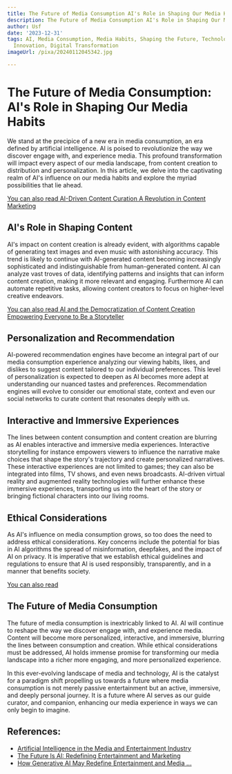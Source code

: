 ```yaml
---
title: The Future of Media Consumption AI's Role in Shaping Our Media Habits
description: The Future of Media Consumption AI's Role in Shaping Our Media Habits
author: Usf
date: '2023-12-31'
tags: AI, Media Consumption, Media Habits, Shaping the Future, Technology, Media Trends,
  Innovation, Digital Transformation
imageUrl: /pixa/20240112045342.jpg

---
```

# The Future of Media Consumption: AI's  Role in Shaping Our Media Habits

We stand at the precipice of a new  era in media consumption, an era defined by artificial intelligence. AI  is poised to revolutionize the way we discover engage with, and experience media. This  profound transformation will impact  every  aspect of our media landscape, from content creation to distribution and personalization. In  this article, we delve into the captivating realm of AI's influence  on our media habits and explore  the myriad possibilities that lie ahead.

[You can also  read AI-Driven Content Curation A Revolution in Content Marketing](AI-Driven%20Content%20Curation%20A%20Revolution%20in%20Content%20Marketing)


## AI's Role in Shaping  Content

AI's impact on content creation is already evident, with algorithms capable of generating text images and even music with astonishing  accuracy. This trend is likely to continue with AI-generated content becoming increasingly sophisticated and indistinguishable from human-generated content.  AI can analyze vast troves of data, identifying patterns and insights that can inform  content  creation, making it  more relevant and engaging.  Furthermore AI can automate repetitive tasks, allowing content creators to  focus on higher-level creative endeavors.

[You can also read AI and  the Democratization of Content Creation Empowering Everyone to Be a Storyteller](AI%20and%20the%20Democratization%20of%20Content%20Creation%20Empowering%20Everyone%20to%20Be%20a%20Storyteller)


## Personalization and  Recommendation

AI-powered recommendation engines  have become an integral part  of our media consumption experience analyzing our viewing habits, likes, and dislikes to suggest content tailored to our  individual  preferences. This level of personalization is expected to deepen as AI becomes  more adept at understanding our nuanced tastes and preferences.  Recommendation engines will  evolve  to consider our emotional state, context and even our  social networks to curate content that  resonates deeply  with us.

## Interactive and Immersive Experiences

The lines between content consumption and content creation are blurring  as AI  enables interactive and immersive media experiences. Interactive storytelling for instance empowers viewers to influence the narrative make choices that  shape the story's trajectory  and create personalized narratives. These interactive experiences are not limited to  games; they can also be integrated into films, TV shows, and even news broadcasts. AI-driven virtual reality and augmented reality technologies  will further enhance these immersive experiences, transporting us into the heart of the story or bringing  fictional characters into our living rooms.

## Ethical Considerations

As AI's influence on media consumption grows, so too does the need to address ethical considerations. Key concerns include the potential  for bias in AI algorithms the  spread of  misinformation, deepfakes, and the impact of AI on privacy. It is imperative that we establish ethical guidelines  and regulations to ensure that AI is used  responsibly, transparently, and in a  manner that benefits society.

[You can also read ]()


## The Future of Media Consumption

The future of media consumption is inextricably linked to AI. AI  will continue to reshape the way we discover engage with, and  experience media. Content will become  more personalized, interactive, and immersive, blurring the lines between consumption and creation. While ethical considerations must be addressed,  AI holds immense promise for transforming our media  landscape into a richer more engaging, and more personalized experience.

In  this ever-evolving landscape of media and technology, AI is the catalyst for a paradigm shift  propelling us towards a future where media consumption is not merely  passive entertainment but an  active, immersive, and  deeply personal journey. It is a future where AI serves as our guide curator, and companion,  enhancing our media experience in ways we can only begin to imagine.

## References:
- [Artificial Intelligence in the Media and Entertainment Industry](https://ryanwilliamsonc.medium.com/artificial-intelligence-in-the-media-and-entertainment-industry-18ae76fe5af4)
- [The Future Is AI: Redefining Entertainment and Marketing](https://blog.hollywoodbranded.com/the-future-is-ai-redefining-entertainment-and-marketing)
- [How Generative AI May Redefine Entertainment and Media ...](https://accelerationeconomy.com/ai/how-generative-ai-may-redefine-entertainment-and-media-experiences/)
